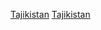 {{year by category
| m = 2
| c = 0
| d = 0
| y = 8
| cat = 塔吉克體育
| sortkey = 塔吉克
| parent = 各年份塔吉克體育
| subcat = 2008年塔吉克
}}
[[Category:2008年各國體育|Tajikistan]]
[[Category:2008年亞洲體育|Tajikistan]]